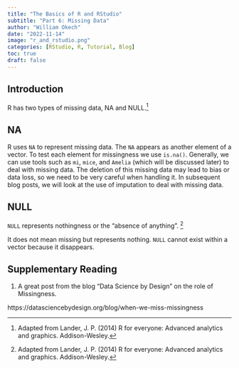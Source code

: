 ```yaml
---
title: "The Basics of R and RStudio"
subtitle: "Part 6: Missing Data"
author: "William Okech"
date: "2022-11-14"
image: "r_and_rstudio.png"
categories: [RStudio, R, Tutorial, Blog]
toc: true
draft: false
---
```


## Introduction

R has two types of missing data, NA and NULL.[^1]

[^1]: Adapted from Lander, J. P. (2014) R for everyone: Advanced analytics and graphics. Addison-Wesley.

## NA

R uses `NA` to represent missing data. The `NA` appears as another element of a vector. To test each element for missingness we use `is.na()`. Generally, we can use tools such as `mi`, `mice`, and `Amelia` (which will be discussed later) to deal with missing data. The deletion of this missing data may lead to bias or data loss, so we need to be very careful when handling it. In subsequent blog posts, we will look at the use of imputation to deal with missing data.

## NULL

`NULL` represents nothingness or the "absence of anything". [^2]

[^2]: Adapted from Lander, J. P. (2014) R for everyone: Advanced analytics and graphics. Addison-Wesley.

It does not mean missing but represents nothing. `NULL` cannot exist within a vector because it disappears.

## Supplementary Reading

1.  A great post from the blog "Data Science by Design" on the role of Missingness.

https://datasciencebydesign.org/blog/when-we-miss-missingness
